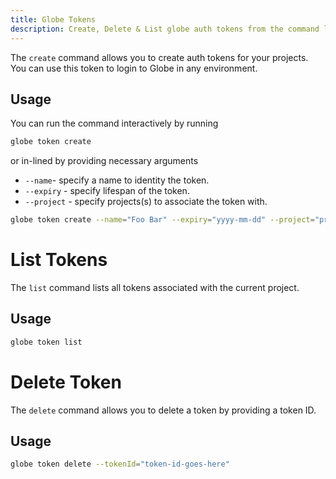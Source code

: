 ```yaml
---
title: Globe Tokens
description: Create, Delete & List globe auth tokens from the command line.
---
```


The `create` command allows you to create auth tokens for your projects. You can use this token to 
login to Globe in any environment.

## Usage

You can run the command interactively by running 

```bash
globe token create
```

or in-lined by providing necessary arguments 

- `--name`- specify a name to identity the token.
- `--expiry` - specify lifespan of the token.
- `--project` - specify projects(s) to associate the token with.

```bash
globe token create --name="Foo Bar" --expiry="yyyy-mm-dd" --project="project-ids-go-here"
```

# List Tokens

The `list` command lists all tokens associated with the current project.

## Usage

```bash
globe token list
```

# Delete Token

The `delete` command allows you to delete a token by providing a token ID.

## Usage

```bash
globe token delete --tokenId="token-id-goes-here"
```